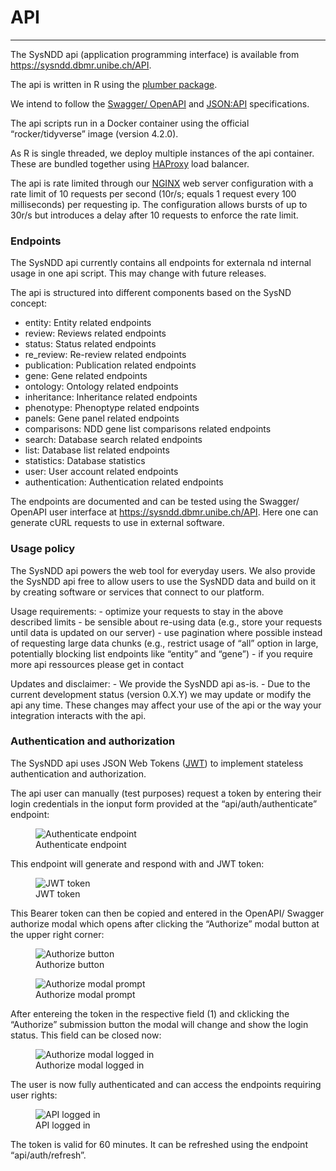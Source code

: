 # API {#api}

---

The SysNDD api (application programming interface) is available from [https://sysndd.dbmr.unibe.ch/API](https://sysndd.dbmr.unibe.ch/API).

The api is written in R using the [plumber package](https://www.rplumber.io/).

We intend to follow the [Swagger/ OpenAPI](https://swagger.io/specification/) and [JSON:API](https://jsonapi.org/) specifications.

The api scripts run in a Docker container using the official "rocker/tidyverse" image (version 4.2.0).

As R is single threaded, we deploy multiple instances of the api container. These are bundled together using [HAProxy](http://www.haproxy.org/) load balancer.

The api is rate limited through our [NGINX](https://www.nginx.com/) web server configuration with a rate limit of 10 requests per second (10r/s; equals 1 request every 100 milliseconds) per requesting ip. The configuration allows bursts of up to 30r/s but introduces a delay after 10 requests to enforce the rate limit.



### Endpoints

The SysNDD api currently contains all endpoints for externala nd internal usage in one api script. This may change with future releases.

The api is structured into different components based on the SysND concept:

- entity: Entity related endpoints
- review: Reviews related endpoints
- status: Status related endpoints
- re_review: Re-review related endpoints
- publication: Publication related endpoints
- gene: Gene related endpoints
- ontology: Ontology related endpoints
- inheritance: Inheritance related endpoints
- phenotype: Phenoptype related endpoints
- panels: Gene panel related endpoints
- comparisons: NDD gene list comparisons related endpoints
- search: Database search related endpoints
- list: Database list related endpoints
- statistics: Database statistics
- user: User account related endpoints
- authentication: Authentication related endpoints

The endpoints are documented and can be tested using the Swagger/ OpenAPI user interface at [https://sysndd.dbmr.unibe.ch/API](https://sysndd.dbmr.unibe.ch/API).
Here one can generate cURL requests to use in external software.


### Usage policy

The SysNDD api powers the web tool for everyday users. We also provide the SysNDD api free to allow users to use the SysNDD data and build on it by creating software or services that connect to our platform.

Usage requirements:
- optimize your requests to stay in the above described limits
- be sensible about re-using data (e.g., store your requests until data is updated on our server)
- use pagination where possible instead of requesting large data chunks (e.g., restrict usage of "all" option in large, potentially blocking list endpoints like "entity" and "gene")
- if you require more api ressources please get in contact

Updates and disclaimer:
- We provide the SysNDD api as-is.
- Due to the current development status (version 0.X.Y) we may update or modify the api any time. These changes may affect your use of the api or the way your integration interacts with the api.



### Authentication and authorization

The SysNDD api uses JSON Web Tokens ([JWT](https://jwt.io/)) to implement stateless authentication and authorization.

The api user can manually (test purposes) request a token by entering their login credentials in the ionput form provided at the "api/auth/authenticate" endpoint:

![Authenticate endpoint](./static/img/03_01-api-authenticate.png){max-width=1000px}

This endpoint will generate and respond with and JWT token:

![JWT token](./static/img/03_02-JWT-token.png){max-width=1000px}

This Bearer token can then be copied and entered in the OpenAPI/ Swagger authorize modal which opens after clicking the "Authorize" modal button at the upper right corner:

![Authorize button](./static/img/03_03-api-authorize-a.png){max-width=1000px}

![Authorize modal prompt](./static/img/03_04-api-authorize-b.png){max-width=1000px}

After entereing the token in the respective field (1) and cklicking the "Authorize" submission button the modal will change and show the login status. This field can be closed now:

![Authorize modal logged in](./static/img/03_05-api-authorize-c.png){max-width=1000px}

The user is now fully authenticated and can access the endpoints requiring user rights:

![API logged in](./static/img/03_06-api-authorize-d.png){max-width=1000px}

The token is valid for 60 minutes. It can be refreshed using the endpoint "api/auth/refresh".
